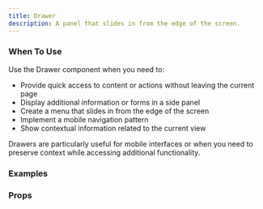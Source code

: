 ```yaml
---
title: Drawer
description: A panel that slides in from the edge of the screen.
---
```


### When To Use

Use the Drawer component when you need to:

- Provide quick access to content or actions without leaving the current page
- Display additional information or forms in a side panel
- Create a menu that slides in from the edge of the screen
- Implement a mobile navigation pattern
- Show contextual information related to the current view

Drawers are particularly useful for mobile interfaces or when you need to preserve context while accessing additional functionality.

### Examples
<Preview
  lang="jsx"
  file="/drawer/__demo__/basic"
  title="Basic"
/>

<Preview
  lang="jsx"
  file="/drawer/__demo__/sides"
  title="Different Sides"
/>

<Preview
  lang="jsx"
  file="/drawer/__demo__/form"
  title="Form"
/>

<Preview
  lang="jsx"
  file="/drawer/__demo__/responsive"
  title="Responsive"
/>

### Props
<AutoTypeTable path="./components/ui/drawer.tsx" name="Drawer" />
<AutoTypeTable path="./components/ui/drawer.tsx" name="DrawerTrigger" />
<AutoTypeTable path="./components/ui/drawer.tsx" name="DrawerContent" />
<AutoTypeTable path="./components/ui/drawer.tsx" name="DrawerHeader" />
<AutoTypeTable path="./components/ui/drawer.tsx" name="DrawerFooter" />
<AutoTypeTable path="./components/ui/drawer.tsx" name="DrawerTitle" />
<AutoTypeTable path="./components/ui/drawer.tsx" name="DrawerDescription" />
<AutoTypeTable path="./components/ui/drawer.tsx" name="DrawerClose" /> 